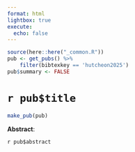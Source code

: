 ```yaml
---
format: html
lightbox: true
execute:
  echo: false
---
```


```r
source(here::here("_common.R"))
pub <- get_pubs() %>% 
    filter(bibtexkey == 'hutcheon2025')
pub$summary <- FALSE
```

# `r pub$title` 

```r
make_pub(pub)
```

**Abstract**:

`r pub$abstract`


